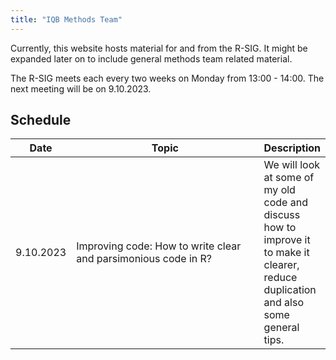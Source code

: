 ```yaml
---
title: "IQB Methods Team"
---
```


Currently, this website hosts material for and from the R-SIG. It might be expanded later on to include general methods team related material.

::: callout-tip
The R-SIG meets each every two weeks on Monday from 13:00 - 14:00. The next meeting will be on 9.10.2023.
:::

## Schedule

| Date      | Topic                                                          |Description |
|-----------|----------------------------------------------------------------|-------------|
| 9.10.2023 | Improving code: How to write clear and parsimonious code in R? |We will look at some of my old code and discuss how to improve it to make it clearer, reduce duplication and also some general tips.|
